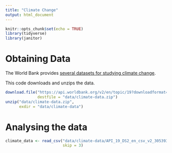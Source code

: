 ```yaml
---
title: "Climate Change"
output: html_document
---
```


```r
knitr::opts_chunk$set(echo = TRUE)
library(tidyverse)
library(janitor)
```

# Obtaining Data

The World Bank provides [several datasets for studying climate change](https://data.worldbank.org/topic/climate-change?view=chart).

This code downloads and unzips the data.

```r
download.file("https://api.worldbank.org/v2/en/topic/19?downloadformat=csv",
              destfile = "data/climate-data.zip")
unzip("data/climate-data.zip",
      exdir = "data/climate-data")
```

# Analysing the data

```r
climate_data <- read_csv("data/climate-data/API_19_DS2_en_csv_v2_3053932.csv",
                         skip = 3)
```


